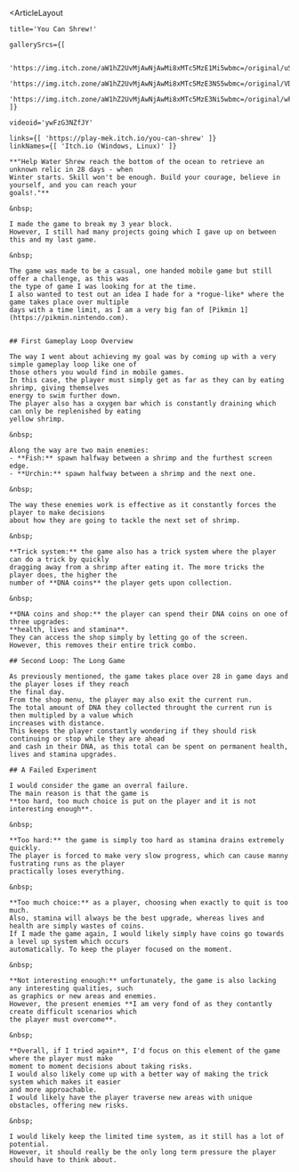 

<ArticleLayout 

    title='You Can Shrew!'

    gallerySrcs={[

        'https://img.itch.zone/aW1hZ2UvMjAwNjAwMi8xMTc5MzE1Mi5wbmc=/original/uSwY9W.png',
        'https://img.itch.zone/aW1hZ2UvMjAwNjAwMi8xMTc5MzE3NS5wbmc=/original/VDY9qf.png',
        'https://img.itch.zone/aW1hZ2UvMjAwNjAwMi8xMTc5MzE3Ni5wbmc=/original/wFy7wJ.png',
    ]}

    videoid='ywFzG3NZfJY'

    links={[ 'https://play-mek.itch.io/you-can-shrew' ]}
    linkNames={[ 'Itch.io (Windows, Linux)' ]}
>
    **"Help Water Shrew reach the bottom of the ocean to retrieve an unknown relic in 28 days - when
    Winter starts. Skill won't be enough. Build your courage, believe in yourself, and you can reach your
    goals!."**

    &nbsp;  

    I made the game to break my 3 year block.
    However, I still had many projects going which I gave up on between this and my last game.

    &nbsp;  
    
    The game was made to be a casual, one handed mobile game but still offer a challenge, as this was
    the type of game I was looking for at the time.
    I also wanted to test out an idea I hade for a *rogue-like* where the game takes place over multiple
    days with a time limit, as I am a very big fan of [Pikmin 1](https://pikmin.nintendo.com).


    ## First Gameplay Loop Overview

    The way I went about achieving my goal was by coming up with a very simple gameplay loop like one of
    those others you would find in mobile games.
    In this case, the player must simply get as far as they can by eating shrimp, giving themselves
    energy to swim further down.
    The player also has a oxygen bar which is constantly draining which can only be replenished by eating
    yellow shrimp.

    &nbsp;  

    Along the way are two main enemies:
    - **Fish:** spawn halfway between a shrimp and the furthest screen edge.
    - **Urchin:** spawn halfway between a shrimp and the next one.
    
    &nbsp;  

    The way these enemies work is effective as it constantly forces the player to make decisions
    about how they are going to tackle the next set of shrimp.
    
    &nbsp;  

    **Trick system:** the game also has a trick system where the player can do a trick by quickly
    dragging away from a shrimp after eating it. The more tricks the player does, the higher the
    number of **DNA coins** the player gets upon collection.
    
    &nbsp;  

    **DNA coins and shop:** the player can spend their DNA coins on one of three upgrades:
    **health, lives and stamina**.
    They can access the shop simply by letting go of the screen.
    However, this removes their entire trick combo.

    ## Second Loop: The Long Game

    As previously mentioned, the game takes place over 28 in game days and the player loses if they reach
    the final day.
    From the shop menu, the player may also exit the current run.
    The total amount of DNA they collected throught the current run is then multipled by a value which
    increases with distance.
    This keeps the player constantly wondering if they should risk continuing or stop while they are ahead
    and cash in their DNA, as this total can be spent on permanent health, lives and stamina upgrades.
    
    ## A Failed Experiment

    I would consider the game an overral failure.
    The main reason is that the game is 
    **too hard, too much choice is put on the player and it is not interesting enough**.
    
    &nbsp;  

    **Too hard:** the game is simply too hard as stamina drains extremely quickly.
    The player is forced to make very slow progress, which can cause manny fustrating runs as the player
    practically loses everything.
    
    &nbsp;  

    **Too much choice:** as a player, choosing when exactly to quit is too much.
    Also, stamina will always be the best upgrade, whereas lives and health are simply wastes of coins.
    If I made the game again, I would likely simply have coins go towards a level up system which occurs
    automatically. To keep the player focused on the moment.

    &nbsp;  

    **Not interesting enough:** unfortunately, the game is also lacking any interesting qualities, such
    as graphics or new areas and enemies.
    However, the present enemies **I am very fond of as they contantly create difficult scenarios which
    the player must overcome**.

    &nbsp;  

    **Overall, if I tried again**, I'd focus on this element of the game where the player must make
    moment to moment decisions about taking risks.
    I would also likely come up with a better way of making the trick system which makes it easier
    and more approachable.
    I would likely have the player traverse new areas with unique obstacles, offering new risks.

    &nbsp;  

    I would likely keep the limited time system, as it still has a lot of potential.
    However, it should really be the only long term pressure the player should have to think about.

</ArticleLayout>
